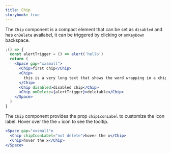 ```yaml
---
title: Chip
storybook: true
---
```


The `Chip` component is a compact element that can be set as `disabled` and has `onDelete` availabel, it can be triggered by clicking or `onKeyDown` backspace.

```jsx
;() => {
  const alertTrigger = () => alert('hello')
  return (
    <Space gap="xxsmall">
      <Chip>first chip</Chip>
      <Chip>
        this is a very long text that shows the word wrapping in a chip
      </Chip>
      <Chip disabled>disabled chip</Chip>
      <Chip onDelete={alertTrigger}>deletable</Chip>
    </Space>
  )
}
```

The `Chip` component provides the prop `chipIconLabel` to customize the icon label. Hover over the the `x` icon to see the tooltip.

```jsx
<Space gap="xxsmall">
  <Chip chipIconLabel="not delete">hover the x</Chip>
  <Chip>hover the x</Chip>
</Space>
```

